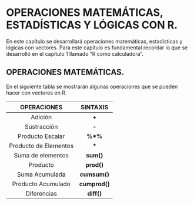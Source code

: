 # OPERACIONES MATEMÁTICAS, ESTADÍSTICAS Y LÓGICAS CON R.

En este capítulo se desarrollará operaciones matemáticas, estadísticas y lógicas con vectores. Para este capítulo es fundamental recordar lo que se desarrolló en el capítulo 1 llamado "R como calculadora".

## OPERACIONES MATEMÁTICAS.

En el siguiente tabla se mostrarán algunas operaciones que se pueden hacer con vectores en R.

|OPERACIONES|SINTAXIS|
|:---------:|:------:|
|Adición|**+**|
|Sustracción|**-**|
|Producto Escalar|__\%\*\%__|
|Producto de Elementos|__\*__|
|Suma de elementos|**sum()**|
|Producto|**prod()**|
|Suma Acumulada|**cumsum()**|
|Producto Acumulado|**cumprod()**|
|Diferencias|**diff()**|

